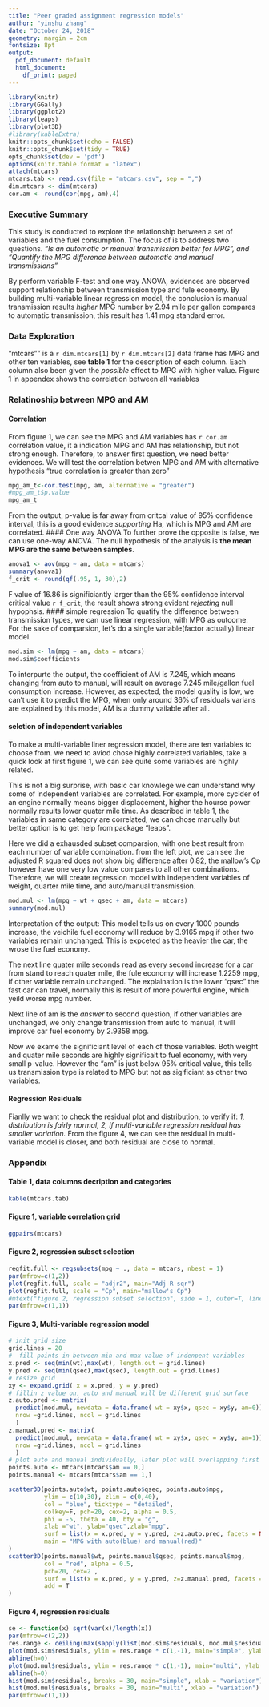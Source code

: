 ```yaml
---
title: "Peer graded assignment regression models"
author: "yinshu zhang"
date: "October 24, 2018"
geometry: margin = 2cm
fontsize: 8pt
output:
  pdf_document: default
  html_document:
    df_print: paged
---
```

\fontsize{8}{8}

```r
library(knitr)
library(GGally)
library(ggplot2)
library(leaps)
library(plot3D)
#library(kableExtra)
knitr::opts_chunk$set(echo = FALSE)
knitr::opts_chunk$set(tidy = TRUE)
opts_chunk$set(dev = 'pdf')
options(knitr.table.format = "latex")
attach(mtcars)
mtcars.tab <- read.csv(file = "mtcars.csv", sep = ",")
dim.mtcars <- dim(mtcars)
cor.am <- round(cor(mpg, am),4)
```

### Executive Summary
This study is conducted to explore the relationship between a set of variables and the fuel consumption. The focus of is to address two questions. *"Is an automatic or manual transmission better for MPG",  and "Quantify the MPG difference between automatic and manual transmissions"*

By perform variable F-test and one way ANOVA, evidences are observed support relationship between transmission type and fule economy. By building multi-variable linear regression model, the conclusion is manual transmission results *higher* MPG number by 2.94 mile per gallon compares to automatic transmission, this result has 1.41 mpg standard error.

### Data Exploration
"mtcars"" is a `r dim.mtcars[1]` by `r dim.mtcars[2]` data frame has MPG and other ten variables, see __table 1__ for the description of each column. Each column also been given the *possible* effect to MPG with higher value. Figure 1 in appendex shows the correlation between all variables

### Relatinoship between MPG and AM
#### Correlation
From figure 1, we can see the MPG and AM variables has `r cor.am` correlation value, it a indication MPG and AM has relationship, but not strong enough. Therefore, to answer first question, we need better evidences. 
We will test the correlation betwen MPG and AM with alternative hypothesis "true correlation is greater than zero"

```r
mpg_am_t<-cor.test(mpg, am, alternative = "greater")
#mpg_am_t$p.value
mpg_am_t
```
From the output, p-value is far away from critcal value of 95% confidence interval, this is a good evidence *supporting* Ha, which is MPG and AM are correlated. 
#### One way ANOVA 
To further prove the opposite is false, we can use one-way ANOVA. The null hypothesis of the analysis is __the mean MPG are the same between samples__.
```r
anova1 <- aov(mpg ~ am, data = mtcars)
summary(anova1)
f_crit <- round(qf(.95, 1, 30),2)
```
F value of 16.86 is significiantly larger than the 95% confidence interval critical value `r f_crit`, the result shows strong evident *rejecting* null hypophsis.
#### simple regression
To quatify the difference between transmission types, we can use linear regression, with MPG as outcome. For the sake of comparsion, let's do a single variable(factor actually) linear model.
```r
mod.sim <- lm(mpg ~ am, data = mtcars)
mod.sim$coefficients
```
To interpurte the output, the coefficient of AM is 7.245, which means changing from auto to manual, will result on average 7.245 mile/gallon fuel consumption increase. However, as expected, the model quality is low, we can't use it to predict the MPG, when only around 36% of residuals varians are explained by this model, AM is a dummy vailable after all.

#### seletion of independent variables
To make a multi-variable liner regression model, there are ten variables to choose from. we need to aviod chose highly correlated variables, take a quick look at first figure 1, we can see quite some variables are highly related.

This is not a big surprise, with basic car knowlege we can understand why some of independent variables are correlated. For example, more cyclder of an engine normally means bigger displacement, higher the hourse power normally results lower quater mile time. As described in table 1, the variables in same category are correlated, we can chose manually but better option is to get help from package "leaps".

Here we did a exhausded subset comparsion, with one best result from each number of variable combination. from the left plot, we can see the adjusted R squared does not show big difference after 0.82, the mallow's Cp however have one very low value compares to all other combinations. Therefore, we will create regression model with independent variables of weight, quarter mile time, and auto/manual transmission.

```r
mod.mul <- lm(mpg ~ wt + qsec + am, data = mtcars)
summary(mod.mul)
```

Interpretation of the output:
This model tells us on every 1000 pounds increase, the veichile fuel economy will reduce by 3.9165 mpg if other two variables remain unchanged. This is expceted as the heavier the car, the wrose the fuel economy. 

 The next line quater mile seconds read as every second increase for a car from stand to reach quater mile, the fule economy will increase 1.2259 mpg, if other variable remain unchanged. The explaination is the lower "qsec" the fast car can travel, normally this is result of more powerful engine, which yeild worse mpg number.

Next line of am is the *answer* to second question, if other variables are unchanged, we only change transmission from auto to manual, it will improve car fuel economy by 2.9358 mpg. 

Now we exame the significiant level of each of those variables. Both weight and quater mile seconds are highly significait to fuel economy, with very small p-value. However the "am" is just below 95% critical value, this tells us transmission type is related to MPG but not as sigificiant as other two variables.

#### Regression Residuals
Fianlly we want to check the residual plot and distribution, to verify if: *1, distribution is fairly normal,  2, if multi-variable regression residual has smaller variation.* From the figure 4, we can see the residual in multi-variable model is closer, and both residual are close to normal.

### Appendix
#### Table 1, data columns decription and categories
```r
kable(mtcars.tab)
```
#### Figure 1, variable correlation grid
```r
ggpairs(mtcars)
```

#### Figure 2, regression subset selection
```r
regfit.full <- regsubsets(mpg ~ ., data = mtcars, nbest = 1)
par(mfrow=c(1,2))
plot(regfit.full, scale = "adjr2", main="Adj R sqr")
plot(regfit.full, scale = "Cp", main="mallow's Cp")
#mtext("figure 2, regression subset selection", side = 1, outer=T, line = -3)
par(mfrow=c(1,1))
```

#### Figure 3, Multi-variable regression model

```r
# init grid size
grid.lines = 20
#  fill points in between min and max value of indenpent variables
x.pred <- seq(min(wt),max(wt), length.out = grid.lines)
y.pred <- seq(min(qsec),max(qsec), length.out = grid.lines)
# resize grid
xy <- expand.grid( x = x.pred, y = y.pred)
# fillin z value on, auto and manual will be different grid surface
z.auto.pred <- matrix(
  predict(mod.mul, newdata = data.frame( wt = xy$x, qsec = xy$y, am=0)), 
  nrow =grid.lines, ncol = grid.lines
  )
z.manual.pred <- matrix(
  predict(mod.mul, newdata = data.frame( wt = xy$x, qsec = xy$y, am=1)), 
  nrow =grid.lines, ncol = grid.lines
  )
# plot auto and manual individually, later plot will overlapping first
points.auto <- mtcars[mtcars$am == 0,]
points.manual <- mtcars[mtcars$am == 1,]

scatter3D(points.auto$wt, points.auto$qsec, points.auto$mpg, 
          ylim = c(10,30), zlim = c(0,40), 
          col = "blue", ticktype = "detailed",
          colkey=F, pch=20, cex=2, alpha = 0.5,
          phi = -5, theta = 40, bty = "g", 
          xlab ="wt", ylab="qsec",zlab="mpg",
          surf = list(x = x.pred, y = y.pred, z=z.auto.pred, facets = NA , col = "blue"),
          main = "MPG with auto(blue) and manual(red)"
)
scatter3D(points.manual$wt, points.manual$qsec, points.manual$mpg, 
          col = "red", alpha = 0.5,
          pch=20, cex=2 , 
          surf = list(x = x.pred, y = y.pred, z=z.manual.pred, facets = NA , col = "red"),
          add = T
)
```

#### Figure 4, regression residuals

```r
se <- function(x) sqrt(var(x)/length(x))
par(mfrow=c(2,2))
res.range <- ceiling(max(sapply(list(mod.sim$residuals, mod.mul$residuals), range)))
plot(mod.sim$residuals, ylim = res.range * c(1,-1), main="simple", ylab = "variation")
abline(h=0)
plot(mod.mul$residuals, ylim = res.range * c(1,-1), main="multi", ylab = "variation")
abline(h=0)
hist(mod.sim$residuals, breaks = 30, main="simple", xlab = "variation")
hist(mod.mul$residuals, breaks = 30, main="multi", xlab = "variation")
par(mfrow=c(1,1))
```
